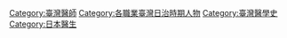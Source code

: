 [[Category:臺灣醫師|Category:臺灣醫師]]
[[Category:各職業臺灣日治時期人物|Category:各職業臺灣日治時期人物]]
[[Category:臺灣醫學史‎|Category:臺灣醫學史‎]]
[[Category:日本醫生|Category:日本醫生]]